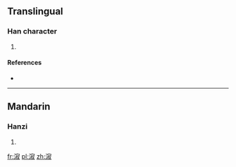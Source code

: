 ==Translingual==

===Han character===
{{Han char|rn=85|rad=水|as=11|sn=14|four=33147|canj=EJYE}}

# {{defn|Han|sort=水11}}

====References====
* {{Han ref|kx=0644.240|dkj=18104|dj=1053.020|hdz=31731.010|uh=6F03|ud=28419|bh=E26F|bd=57967}}

----

==Mandarin==

===Hanzi===
{{cmn-hanzi|pin=[[jí]] ([[ji2]]), [[lóu]] ([[lou2]])|wg=chi<sup>2</sup>, lou<sup>2</sup>}}

# {{defn|lang=cmn|sort=水11}}

[[fr:漃]]
[[pl:漃]]
[[zh:漃]]